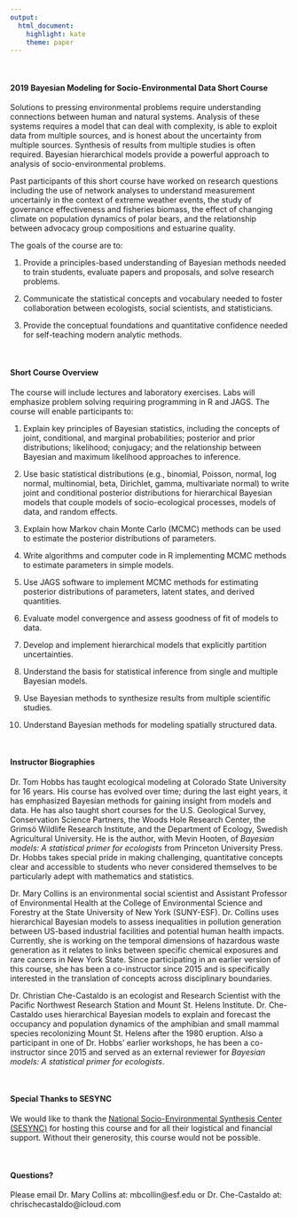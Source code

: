 ```yaml
---
output:
  html_document:
    highlight: kate
    theme: paper
---
```


<br>

#### 2019 Bayesian Modeling for Socio-Environmental Data Short Course

Solutions to pressing environmental problems require understanding connections between human and natural systems. Analysis of these systems requires a model that can deal with complexity, is able to exploit data from multiple sources, and is honest about the uncertainty from multiple sources. Synthesis of results from multiple studies is often required. Bayesian hierarchical models provide a powerful approach to analysis of socio-environmental problems.

Past participants of this short course have worked on research questions including the use of network analyses to understand measurement uncertainly in the context of extreme weather events, the study of governance effectiveness and fisheries biomass, the effect of changing climate on population dynamics of polar bears, and the relationship between advocacy group compositions and estuarine quality.

The goals of the course are to:

1. Provide a principles-based understanding of Bayesian methods needed to train students, evaluate papers and proposals, and solve research problems.

2. Communicate the statistical concepts and vocabulary needed to foster collaboration between ecologists, social scientists, and statisticians.

3. Provide the conceptual foundations and quantitative confidence needed for self-teaching modern analytic methods.

<br>

#### Short Course Overview

The course will include lectures and laboratory exercises. Labs will emphasize problem solving requiring programming in R and JAGS. The course will enable participants to:

1. Explain key principles of Bayesian statistics, including the concepts of joint, conditional, and marginal probabilities; posterior and prior distributions; likelihood; conjugacy; and the relationship between Bayesian and maximum likelihood approaches to inference.

2. Use basic statistical distributions (e.g., binomial, Poisson, normal, log normal, multinomial, beta, Dirichlet, gamma, multivariate normal) to write joint and conditional posterior distributions for hierarchical Bayesian models that couple models of socio-ecological processes, models of data, and random effects.

3. Explain how Markov chain Monte Carlo (MCMC) methods can be used to estimate the posterior distributions of parameters.

4. Write algorithms and computer code in R implementing MCMC methods to estimate parameters in simple models. 

5. Use JAGS software to implement MCMC methods for estimating posterior distributions of parameters, latent states, and derived quantities.

6. Evaluate model convergence and assess goodness of fit of models to data.

7. Develop and implement hierarchical models that explicitly partition uncertainties.

8. Understand the basis for statistical inference from single and multiple Bayesian models.

9. Use Bayesian methods to synthesize results from multiple scientific studies.

10. Understand Bayesian methods for modeling spatially structured data.

<br>

#### Instructor Biographies

Dr. Tom Hobbs has taught ecological modeling at Colorado State University for 16 years. His course has evolved over time; during the last eight years, it has emphasized Bayesian methods for gaining insight from models and data. He has also taught short courses for the U.S. Geological Survey, Conservation Science Partners, the Woods Hole Research Center, the Grimsö Wildlife Research Institute, and the Department of Ecology, Swedish Agricultural University.  He is the author, with Mevin Hooten, of *Bayesian models: A statistical primer for ecologists* from Princeton University Press. Dr. Hobbs takes special pride in making challenging, quantitative concepts clear and accessible to students who never considered themselves to be particularly adept with mathematics and statistics.

Dr. Mary Collins is an environmental social scientist and Assistant Professor of Environmental Health at the College of Environmental Science and Forestry at the State University of New York (SUNY-ESF). Dr. Collins uses hierarchical Bayesian models to assess inequalities in pollution generation between US-based industrial facilities and potential human health impacts. Currently, she is working on the temporal dimensions of hazardous waste generation as it relates to links between specific chemical exposures and rare cancers in New York State. Since participating in an earlier version of this course, she has been a co-instructor since 2015 and is specifically interested in the translation of concepts across disciplinary boundaries.

Dr. Christian Che-Castaldo is an ecologist and Research Scientist with the Pacific Northwest Research Station and Mount St. Helens Institute. Dr. Che-Castaldo uses hierarchical Bayesian models to explain and forecast the occupancy and population dynamics of the amphibian and small mammal species recolonizing Mount St. Helens after the 1980 eruption. Also a participant in one of Dr. Hobbs’ earlier workshops, he has been a co-instructor since 2015 and served as an external reviewer for *Bayesian models: A statistical primer for ecologists*. 

<br>

#### Special Thanks to SESYNC

We would like to thank the [National Socio-Environmental Synthesis Center (SESYNC)](https://www.sesync.org) for hosting this course and for all their logistical and financial support. Without their generosity, this course would not be possible.

<br>

#### Questions?

Please email Dr. Mary Collins at: mbcollin@esf.edu or Dr. Che-Castaldo at: chrischecastaldo@icloud.com


